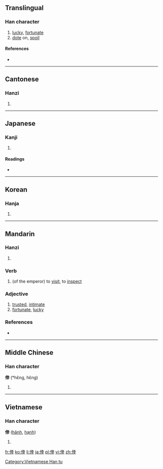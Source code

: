 {{also|幸}}
==Translingual==

===Han character===
{{Han char|rn=9|rad=人|as=08|sn=10|four=2424<sub>1</sub>|canj=人土廿十 (OGTJ)|ids=⿰[[亻]][[幸]]}}

# [[lucky]], [[fortunate]]
# [[dote]] on, [[spoil]]

====References====
* {{Han ref|kx=0107.310|dkj=00771|dj=0229.110|hdz=10170.060|uh=5016|ud=20502|bh=ADC6|bd=44486}}

----

==Cantonese==

===Hanzi===
{{yue-hanzi|jyut=|y=hang6}}

# {{defn|lang=yue|sort=人08}}

----

==Japanese==

===Kanji===
{{ja-kanji|grade=|rs=人08}}

# {{defn|lang=ja|sort=人08}}

====Readings====
* {{ja-readings|on=[[こう]] (kō)|kun=[[さいわい]] (saiwai)}}

----

==Korean==

===Hanja===
{{ko-hanja|hangeul=행|rv=haeng|mr=haeng}}

# {{defn|lang=ko|sort=人08}}

----

==Mandarin==

===Hanzi===
{{cmn-hanzi|pin=[[xìng]] ([[xing4]])|wg=hsing<sup>4</sup>}}

# {{defn|lang=cmn|sort=人08}}

===Verb===
{{cmn-verb|t|sim=幸|pin=xìng|pint=xing4|rs=干05}}

# (of the emperor) to [[visit]], to [[inspect]]
 
===Adjective===
{{cmn-adj|t|sim=幸|pin=xìng|pint=xing4|rs=干05}}

# [[trusted]], [[intimate]]
# [[fortunate]], [[lucky]]

===References===
* {{cite web
| url = http://www.mdbg.net/chindict/chindict.php?page=worddict&wdrst=0&wdqb=倖
| title = 倖
| work = MDBG English to Chinese dictionary ( Based on CC-CEDICT )
| language = Mandarin/English
| accessdate = 2014-02-18}}
----

==Middle Chinese==	

===Han character===
'''倖''' (*hɛ̌ng, hɛ̌ng)<!--asterisk indicates that this is a reconstructed pronunciation-->

# {{defn|lang=ltc|sort=人08}}

----

==Vietnamese==

===Han character===
'''倖''' ([[hãnh]], [[hạnh]])

# {{defn|lang=vi}}

[[Category:Vietnamese Han tu]]

[[fr:倖]]
[[ko:倖]]
[[li:倖]]
[[ja:倖]]
[[pl:倖]]
[[vi:倖]]
[[zh:倖]]